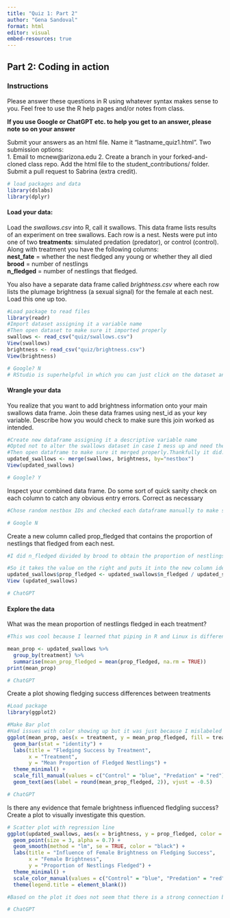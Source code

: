 ```yaml
---
title: "Quiz 1: Part 2"
author: "Gena Sandoval"
format: html
editor: visual
embed-resources: true
---
```


## Part 2: Coding in action

### Instructions

Please answer these questions in R using whatever syntax makes sense to you. Feel free to use the R help pages and/or notes from class.

**If you use Google or ChatGPT etc. to help you get to an answer, please note so on your answer**

Submit your answers as an html file. Name it "lastname_quiz1.html". Two submission options:\
1. Email to mcnew\@arizona.edu 2. Create a branch in your forked-and-cloned class repo. Add the html file to the student_contributions/ folder. Submit a pull request to Sabrina (extra credit).

```r
# load packages and data 
library(dslabs)
library(dplyr)
```

#### Load your data:

Load the *swallows.csv* into R, call it swallows. This data frame lists results of an experiment on tree swallows. Each row is a nest. Nests were put into one of two **treatments**: simulated predation (predator), or control (control). Along with treatment you have the following columns:\
**nest_fate** = whether the nest fledged any young or whether they all died\
**brood** = number of nestlings\
**n_fledged** = number of nestlings that fledged.

You also have a separate data frame called *brightness.csv* where each row lists the plumage brightness (a sexual signal) for the female at each nest. Load this one up too.

```r
#Load package to read files
library(readr)
#Import dataset assigning it a variable name
#Then open dataset to make sure it imported properly
swallows <- read_csv("quiz/swallows.csv")
View(swallows)
brightness <- read_csv("quiz/brightness.csv")
View(brightness)

# Google? N
# RStudio is superhelpful in which you can just click on the dataset and it will import it using the commands above.
```

#### Wrangle your data

You realize that you want to add brightness information onto your main swallows data frame. Join these data frames using nest_id as your key variable. Describe how you would check to make sure this join worked as intended.

```r
#Create new dataframe assigning it a descriptive variable name
#Opted not to alter the swallows dataset in case I mess up and need the unaltered version again
#Then open dataframe to make sure it merged properly.Thankfully it did. It added brightness according to nestbox.
updated_swallows <- merge(swallows, brightness, by="nestbox")
View(updated_swallows)

# Google? Y
```

Inspect your combined data frame. Do some sort of quick sanity check on each column to catch any obvious entry errors. Correct as necessary

```r
#Chose random nestbox IDs and checked each dataframe manually to make sure that the information was stored correctly

# Google N
```

Create a new column called prop_fledged that contains the proportion of nestlings that fledged from each nest.

```r
#I did n_fledged divided by brood to obtain the proportion of nestlings that fledged. There was no nest_fate column as that is data from the swallow_nestlings.csv.

#So it takes the value on the right and puts it into the new column identified on the left
updated_swallows$prop_fledged <- updated_swallows$n_fledged / updated_swallows$brood
View (updated_swallows)

# ChatGPT
```

#### Explore the data

What was the mean proportion of nestlings fledged in each treatment?

```r
#This was cool because I learned that piping in R and Linux is different. In Linux I'm used to pipe being '|' but in R, '%>%' is used to string commands together. 

mean_prop <- updated_swallows %>%
  group_by(treatment) %>% 
  summarise(mean_prop_fledged = mean(prop_fledged, na.rm = TRUE))
print(mean_prop)

# ChatGPT
```

Create a plot showing fledging success differences between treatments

```r
#Load package
library(ggplot2)

#Make Bar plot
#Had issues with color showing up but it was just because I mislabeled the scale_fill values which I have since fixed.
ggplot(mean_prop, aes(x = treatment, y = mean_prop_fledged, fill = treatment)) +
  geom_bar(stat = "identity") +
  labs(title = "Fledging Success by Treatment",
       x = "Treatment",
       y = "Mean Proportion of Fledged Nestlings") +
  theme_minimal() +
  scale_fill_manual(values = c("Control" = "blue", "Predation" = "red")) +
  geom_text(aes(label = round(mean_prop_fledged, 2)), vjust = -0.5)

# ChatGPT
```

Is there any evidence that female brightness influenced fledgling success? Create a plot to visually investigate this question.

```r
# Scatter plot with regression line
ggplot(updated_swallows, aes(x = brightness, y = prop_fledged, color = treatment)) +
  geom_point(size = 3, alpha = 0.7) +
  geom_smooth(method = "lm", se = TRUE, color = "black") +
  labs(title = "Influence of Female Brightness on Fledging Success",
       x = "Female Brightness",
       y = "Proportion of Nestlings Fledged") +
  theme_minimal() +
  scale_color_manual(values = c("Control" = "blue", "Predation" = "red")) +
  theme(legend.title = element_blank())

#Based on the plot it does not seem that there is a strong connection between fledgling success and female plumage brightness. In the previous figure there was a significant decrease in average fledgling survival under predation compared to the control group. This delineation can still be seen in this last plot but there is not a clear association between brightness and offspring survival.

# ChatGPT
```

